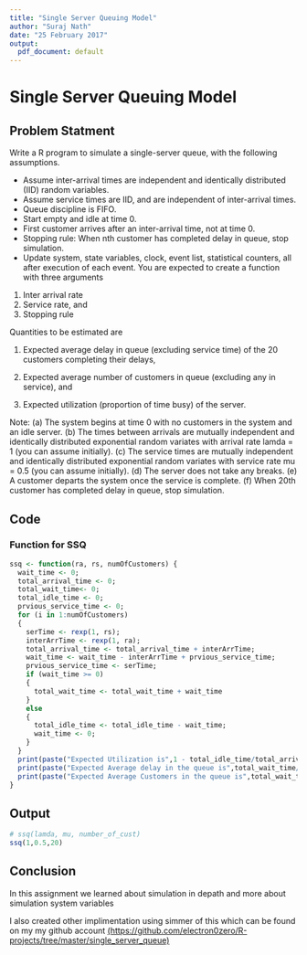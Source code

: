 ```yaml
---
title: "Single Server Queuing Model"
author: "Suraj Nath"
date: "25 February 2017"
output:
  pdf_document: default
---
```


# Single Server Queuing Model

## Problem Statment

Write a R program to simulate a single-server queue, with the following assumptions.

- Assume inter-arrival times are independent and identically distributed (IID) random variables.
- Assume service times are IID, and are independent of inter-arrival times.
- Queue discipline is FIFO.
- Start empty and idle at time 0.
- First customer arrives after an inter-arrival time, not at time 0.
- Stopping rule: When nth customer has completed delay in queue, stop simulation.
- Update system, state variables, clock, event list, statistical counters, all after execution of
each event.
You are expected to create a function with three arguments
1. Inter arrival rate
2. Service rate, and
3. Stopping rule

Quantities to be estimated are

1. Expected average delay in queue (excluding service time) of the 20 customers completing their
delays,

2. Expected average number of customers in queue (excluding any in service), and

3. Expected utilization (proportion of time busy) of the server.

Note:
(a) The system begins at time 0 with no customers in the system and an idle server.
(b) The times between arrivals are mutually independent and identically distributed exponential
random variates with arrival rate lamda = 1 (you can assume initially).
(c) The service times are mutually independent and identically distributed exponential random
variates with service rate mu = 0.5 (you can assume initially).
(d) The server does not take any breaks.
(e) A customer departs the system once the service is complete.
(f) When 20th customer has completed delay in queue, stop simulation.


## Code

### Function for SSQ

```r
ssq <- function(ra, rs, numOfCustomers) {
  wait_time <- 0;
  total_arrival_time <- 0;
  total_wait_time<- 0;
  total_idle_time <- 0;
  prvious_service_time <- 0;
  for (i in 1:numOfCustomers)
  {
    serTime <- rexp(1, rs);
    interArrTime <- rexp(1, ra);
    total_arrival_time <- total_arrival_time + interArrTime;
    wait_time <- wait_time - interArrTime + prvious_service_time;
    prvious_service_time <- serTime;
    if (wait_time >= 0)
    {
      total_wait_time <- total_wait_time + wait_time
    }
    else
    {
      total_idle_time <- total_idle_time - wait_time;
      wait_time <- 0;
    }
  }
  print(paste("Expected Utilization is",1 - total_idle_time/total_arrival_time,sep = " "))
  print(paste("Expected Average delay in the queue is",total_wait_time/numOfCustomers,"minutes.", sep = " "))
  print(paste("Expected Average Customers in the queue is",total_wait_time/total_arrival_time, sep = " "))
}
```

## Output
```r
# ssq(lamda, mu, number_of_cust)
ssq(1,0.5,20)
```


## Conclusion
In this assignment we learned about simulation in depath and more about simulation system variables

I also created other implimentation using simmer of this which can be found on my my github account
[(https://github.com/electron0zero/R-projects/tree/master/single_server_queue)](https://github.com/electron0zero/R-projects/tree/master/single_server_queue)
